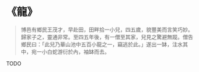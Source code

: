 # 《龍》

> 博邑有鄉民王茂才，早赴田，田畔拾一小兒，四五歲，貌豐美而言笑巧妙。歸家子之，靈通非常。至四五年後，有一僧至其家，兒見之驚避無蹤。僧告鄉民曰：「此兒乃華山池中五百小龍之一，竊逃於此。」遂出一缽，注水其中，宛一小白蛇游衍於內，袖缽而去。

TODO
